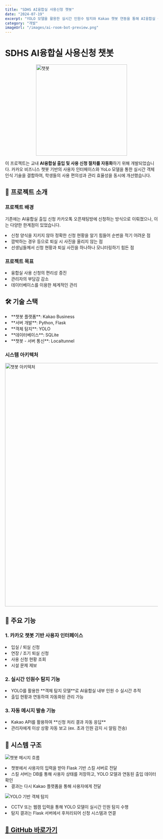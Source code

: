 ```yaml
---
title: "SDHS AI융합실 사용신청 챗봇"
date: "2024-07-19"
excerpt: "YOLO 모델을 활용한 실시간 인원수 탐지와 Kakao 챗봇 연동을 통해 AI융합실 출입 및 신청을 자동화한 프로젝트입니다."
category: "개발"
imageUrl: "/images/ai-room-bot-preview.png"
---
```


# SDHS AI융합실 사용신청 챗봇

<img src="/images/ai-room-bot-preview.png" alt="챗봇" width="300" style="display: block; margin: 0 auto;"/>

이 프로젝트는 교내 **AI융합실 출입 및 사용 신청 절차를 자동화**하기 위해 개발되었습니다. 카카오 비즈니스 챗봇 기반의 사용자 인터페이스와 YoLo 모델을 통한 실시간 객체 인식 기술을 결합하여, 학생들의 사용 편의성과 관리 효율성을 동시에 개선했습니다.

## 🧠 프로젝트 소개

### 프로젝트 배경
기존에는 AI융합실 출입 신청 카카오톡 오픈채팅방에 신청하는 방식으로 이뤄졌으나, 이는 다양한 한계점이 있었습니다.

<li>신청 양식을 지키지 않아 정확한 신청 현황을 알기 힘들어 순번을 적기 어려운 점</li>
<li>깜박하는 경우 등으로 퇴실 시 사진을 올리지 않는 점</li>
<li>선생님들께서 신청 현황과 퇴실 사진을 하나하나 모니터링하기 힘든 점</li>

### 프로젝트 목표
<li>융합실 사용 신청의 편리성 증진</li>
<li>관리자의 부담감 감소</li>
<li>데이터베이스를 이용한 체계적인 관리</li>

## 🛠️ 기술 스택

<li>**챗봇 플랫폼**: Kakao Business</li>
<li>**서버 개발**: Python, Flask</li>
<li>**객체 탐지**: YOLO</li>
<li>**데이터베이스**: SQLite</li>
<li>**챗봇 - 서버 통신**: Localtunnel</li>

### 시스템 아키텍처
<img src="/images/ai-room-bot-architecture.png" alt="챗봇 아키텍처" width="800" style="display: block; margin: 0 auto;"/>

## 🔑 주요 기능

### 1. 카카오 챗봇 기반 사용자 인터페이스

<li>입실 / 퇴실 신청</li>
<li>연장 / 조기 퇴실 신청</li>
<li>사용 신청 현황 조회</li>
<li>시설 문제 제보</li>

### 2. 실시간 인원수 탐지 기능

<li>YOLO를 활용한 **객체 탐지 모델**로 AI융합실 내부 인원 수 실시간 추적</li>
<li>출입 현황과 연동하여 자동화된 관리 가능</li>

### 3. 자동 메시지 발송 기능

<li>Kakao API를 활용하여 **신청 처리 결과 자동 응답**</li>
<li>관리자에게 이상 상황 자동 보고 (ex. 초과 인원 감지 시 알림 전송)</li>

## 🧩 시스템 구조

![챗봇 메시지 흐름](./image1.png)

<li>챗봇에서 사용자의 입력을 받아 Flask 기반 스킬 서버로 전달</li>
<li>스킬 서버는 DB를 통해 사용자 상태를 저장하고, YOLO 모델과 연동된 출입 데이터 확인</li>
<li>결과는 다시 Kakao 플랫폼을 통해 사용자에게 전달</li>

![YOLO 기반 객체 탐지](./image2.png)

<li>CCTV 또는 웹캠 입력을 통해 YOLO 모델이 실시간 인원 탐지 수행</li>
<li>탐지 결과는 Flask 서버에서 후처리되어 신청 시스템과 연결</li>

## <a href="https://github.com/yanggangbb/2024Hackathon" target="blank">🔗 GitHub 바로가기</a>

